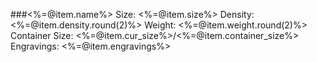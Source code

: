 ###<%=@item.name%>
Size: <%=@item.size%>
Density: <%=@item.density.round(2)%>
Weight: <%=@item.weight.round(2)%>
Container Size: <%=@item.cur_size%>/<%=@item.container_size%>
Engravings: <%=@item.engravings%>
